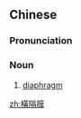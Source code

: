 {{also|横隔膜}}
==Chinese==
{{zh-forms|s=横隔膜|type=12}}
{{wikipedia|lang=zh}}

===Pronunciation===
{{zh-pron
|m=hénggé膜
|c=waang4 gaak3 mok6-2
|cat=n
}}

===Noun===
{{zh-noun}}

# {{lb|zh|anatomy}} [[diaphragm]]

[[zh:橫隔膜]]